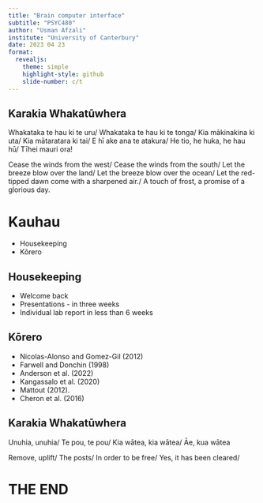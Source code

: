 ```yaml
---
title: "Brain computer interface"
subtitle: "PSYC480"
author: "Usman Afzali"
institute: "University of Canterbury"
date: 2023 04 23
format: 
  revealjs:
    theme: simple
    highlight-style: github
    slide-number: c/t
---
```


## Karakia Whakatūwhera {background-color=#346bc8}

::: {layout="[[50, 50], [100]]"}

Whakataka te hau ki te uru/
Whakataka te hau ki te tonga/
Kia mākinakina ki uta/
Kia mātaratara ki tai/
E hī ake ana te atakura/
He tio, he huka, he hau hū/
Tīhei mauri ora!

Cease the winds from the west/
Cease the winds from the south/
Let the breeze blow over the land/
Let the breeze blow over the ocean/
Let the red-tipped dawn come with a sharpened air./
A touch of frost, a promise of a glorious day.

:::


# Kauhau {background-color=orange}

-   Housekeeping
-   Kōrero

## Housekeeping {background-color=#346bc8}

::: incremental

-   Welcome back
-   Presentations - in three weeks
-   Individual lab report in less than 6 weeks

:::


## Kōrero {background-color=#346bc8}

::: incremental

-   Nicolas-Alonso and Gomez-Gil (2012)
-   Farwell and Donchin (1998)
-   Anderson et al. (2022)
-   Kangassalo et al. (2020)
-   Mattout (2012). 
-   Cheron et al. (2016)
:::

## Karakia Whakatūwhera {background-color=#346bc8}

::: {layout="[[50, 50], [100]]"}

Unuhia, unuhia/
Te pou, te pou/
Kia wātea, kia wātea/
Āe, kua wātea


Remove, uplift/
The posts/
In order to be free/
Yes, it has been cleared/

:::


# THE END {background-color=orange}